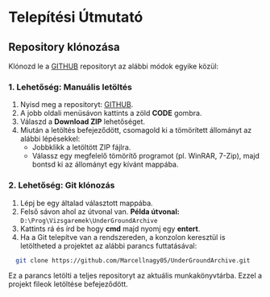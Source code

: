 # Telepítési Útmutató

## Repository klónozása

Klónozd le a [GITHUB](https://github.com/Marcellnagy05/UnderGroundArchive) repositoryt az alábbi módok egyike közül:

### 1. Lehetőség: Manuális letöltés
1. Nyisd meg a repositoryt: [GITHUB](https://github.com/Marcellnagy05/UnderGroundArchive).
2. A jobb oldali menüsávon kattints a zöld **CODE** gombra.
3. Válaszd a **Download ZIP** lehetőséget.
4. Miután a letöltés befejeződött, csomagold ki a tömörített állományt az alábbi lépésekkel:
   - Jobbklikk a letöltött ZIP fájlra.
   - Válassz egy megfelelő tömörítő programot (pl. WinRAR, 7-Zip), majd bontsd ki az állományt egy kívánt mappába.

### 2. Lehetőség: Git klónozás

1. Lépj be egy általad választott mappába. 
2. Felső sávon ahol az útvonal van. **Példa útvonal:** `D:\Prog\Vizsgaremek\UnderGroundArchive`
3. Kattints rá és írd be hogy **cmd** majd nyomj egy **entert**.
4. Ha a Git telepítve van a rendszereden, a konzolon keresztül is letöltheted a projektet az alábbi parancs futtatásával:
```sh
  git clone https://github.com/Marcellnagy05/UnderGroundArchive.git
```

Ez a parancs letölti a teljes repositoryt az aktuális munkakönyvtárba. Ezzel a projekt fileok letöltése befejeződött.